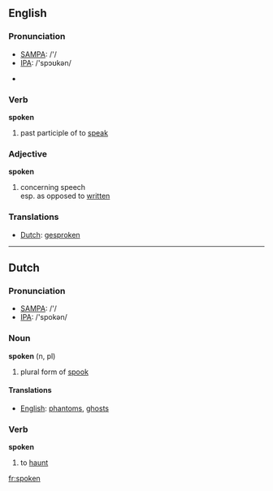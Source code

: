 ==English==

=== Pronunciation ===
*[[w:SAMPA|SAMPA]]: /'/
*[[w:IPA|IPA]]: /'spɔʊkən/

*{{audio|en-us-spoken.ogg|Audio (US)}}

=== Verb ===

'''spoken'''

# past participle of to [[speak]]

=== Adjective ===

'''spoken'''

# concerning speech<br>esp. as opposed to [[written]]

=== Translations ===
*[[Dutch]]: [[gesproken]]

----

==Dutch==
=== Pronunciation ===
*[[w:SAMPA|SAMPA]]: /'/
*[[w:IPA|IPA]]: /'spokən/

=== Noun ===
'''spoken''' (n, pl)

# plural form of [[spook]]

==== Translations ====
*[[English]]: [[phantom]]s, [[ghost]]s

=== Verb ===
'''spoken'''

# to [[haunt]]

[[fr:spoken]]